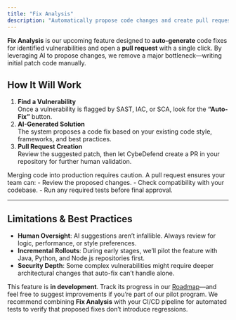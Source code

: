 ```yaml
---
title: "Fix Analysis"
description: "Automatically propose code changes and create pull requests for swift, AI-assisted remediation."
---
```


**Fix Analysis** is our upcoming feature designed to **auto-generate** code fixes for identified vulnerabilities and open a **pull request** with a single click. By leveraging AI to propose changes, we remove a major bottleneck—writing initial patch code manually.

## How It Will Work

1. **Find a Vulnerability**  
   Once a vulnerability is flagged by SAST, IAC, or SCA, look for the **“Auto-Fix”** button.
2. **AI-Generated Solution**  
   The system proposes a code fix based on your existing code style, frameworks, and best practices. 
3. **Pull Request Creation**  
   Review the suggested patch, then let CybeDefend create a PR in your repository for further human validation.

<Accordion icon="question" title="Why a Pull Request?">
  Merging code into production requires caution. A pull request ensures your team can:
  - Review the proposed changes.
  - Check compatibility with your codebase.
  - Run any required tests before final approval.
</Accordion>

---

## Limitations & Best Practices

- **Human Oversight**: AI suggestions aren’t infallible. Always review for logic, performance, or style preferences.
- **Incremental Rollouts**: During early stages, we’ll pilot the feature with Java, Python, and Node.js repositories first.
- **Security Depth**: Some complex vulnerabilities might require deeper architectural changes that auto-fix can’t handle alone.

<Warning>
This feature is <strong>in development</strong>. Track its progress in our <a href="https://cybedefend.featurebase.app/roadmap">Roadmap</a>—and feel free to suggest improvements if you’re part of our pilot program.
</Warning>

<Tip>
We recommend combining <strong>Fix Analysis</strong> with your CI/CD pipeline for automated tests to verify that proposed fixes don’t introduce regressions.
</Tip>
